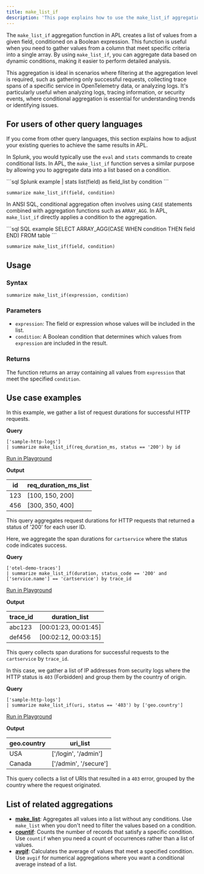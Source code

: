 ```yaml
---
title: make_list_if
description: 'This page explains how to use the make_list_if aggregation function in APL.'
---
```


The `make_list_if` aggregation function in APL creates a list of values from a given field, conditioned on a Boolean expression. This function is useful when you need to gather values from a column that meet specific criteria into a single array. By using `make_list_if`, you can aggregate data based on dynamic conditions, making it easier to perform detailed analysis.

This aggregation is ideal in scenarios where filtering at the aggregation level is required, such as gathering only successful requests, collecting trace spans of a specific service in OpenTelemetry data, or analyzing logs. It's particularly useful when analyzing logs, tracing information, or security events, where conditional aggregation is essential for understanding trends or identifying issues.

## For users of other query languages

If you come from other query languages, this section explains how to adjust your existing queries to achieve the same results in APL.

<AccordionGroup>
<Accordion title="Splunk SPL users">

In Splunk, you would typically use the `eval` and `stats` commands to create conditional lists. In APL, the `make_list_if` function serves a similar purpose by allowing you to aggregate data into a list based on a condition.

<CodeGroup>
```sql Splunk example
| stats list(field) as field_list by condition
```

```kusto APL equivalent
summarize make_list_if(field, condition)
```
</CodeGroup>

</Accordion>
<Accordion title="ANSI SQL users">

In ANSI SQL, conditional aggregation often involves using `CASE` statements combined with aggregation functions such as `ARRAY_AGG`. In APL, `make_list_if` directly applies a condition to the aggregation.

<CodeGroup>
```sql SQL example
SELECT ARRAY_AGG(CASE WHEN condition THEN field END) FROM table
```

```kusto APL equivalent
summarize make_list_if(field, condition)
```
</CodeGroup>

</Accordion>
</AccordionGroup>

## Usage

### Syntax

```kusto
summarize make_list_if(expression, condition)
```

### Parameters

- `expression`: The field or expression whose values will be included in the list.
- `condition`: A Boolean condition that determines which values from `expression` are included in the result.

### Returns

The function returns an array containing all values from `expression` that meet the specified `condition`.

## Use case examples

<Tabs>
<Tab title="Log analysis">

In this example, we gather a list of request durations for successful HTTP requests.

**Query**

```kusto
['sample-http-logs']
| summarize make_list_if(req_duration_ms, status == '200') by id
```

[Run in Playground](https://play.axiom.co/axiom-play-qf1k/explorer?initForm=%7B%22apl%22%3A%22%5B%27sample-http-logs%27%5D+%7C+summarize+make_list_if%28req_duration_ms%2C+status+%3D%3D+%27200%27%29+by+id%22%7D)

**Output**

| id  | req_duration_ms_list          |
|-----|-------------------------------|
| 123 | [100, 150, 200]               |
| 456 | [300, 350, 400]               |

This query aggregates request durations for HTTP requests that returned a status of '200' for each user ID.

</Tab>
<Tab title="OpenTelemetry traces">

Here, we aggregate the span durations for `cartservice` where the status code indicates success.

**Query**

```kusto
['otel-demo-traces']
| summarize make_list_if(duration, status_code == '200' and ['service.name'] == 'cartservice') by trace_id
```

[Run in Playground](https://play.axiom.co/axiom-play-qf1k/explorer?initForm=%7B%22apl%22%3A%22%5B%27otel-demo-traces%27%5D+%7C+summarize+make_list_if%28duration%2C+status_code+%3D%3D+%27200%27+and+%5B%27service.name%27%5D+%3D%3D+%27cartservice%27%29+by+trace_id%22%7D)

**Output**

| trace_id | duration_list             |
|----------|---------------------------|
| abc123   | [00:01:23, 00:01:45]      |
| def456   | [00:02:12, 00:03:15]      |

This query collects span durations for successful requests to the `cartservice` by `trace_id`.

</Tab>
<Tab title="Security logs">

In this case, we gather a list of IP addresses from security logs where the HTTP status is `403` (Forbidden) and group them by the country of origin.

**Query**

```kusto
['sample-http-logs']
| summarize make_list_if(uri, status == '403') by ['geo.country']
```

[Run in Playground](https://play.axiom.co/axiom-play-qf1k/explorer?initForm=%7B%22apl%22%3A%22%5B%27sample-http-logs%27%5D+%7C+summarize+make_list_if%28uri%2C+status+%3D%3D+%27403%27%29+by+%5B%27geo.country%27%5D%22%7D)

**Output**

| geo.country | uri_list                 |
|-------------|--------------------------|
| USA         | ['/login', '/admin']     |
| Canada      | ['/admin', '/secure']    |

This query collects a list of URIs that resulted in a `403` error, grouped by the country where the request originated.

</Tab>
</Tabs>

## List of related aggregations

- [**make_list**](/apl/aggregation-function/make-list): Aggregates all values into a list without any conditions. Use `make_list` when you don't need to filter the values based on a condition.
- [**countif**](/apl/aggregation-function/countif): Counts the number of records that satisfy a specific condition. Use `countif` when you need a count of occurrences rather than a list of values.
- [**avgif**](/apl/aggregation-function/avgif): Calculates the average of values that meet a specified condition. Use `avgif` for numerical aggregations where you want a conditional average instead of a list.